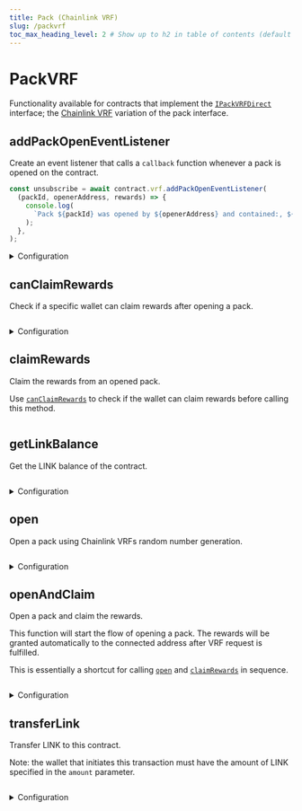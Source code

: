 ---
title: Pack (Chainlink VRF)
slug: /packvrf
toc_max_heading_level: 2 # Show up to h2 in table of contents (default is up to h3)
---

# PackVRF

Functionality available for contracts that implement the
[`IPackVRFDirect`](/contracts/IPackVRFDirect) interface;
the [Chainlink VRF](https://docs.chain.link/vrf/v2/introduction) variation of the pack interface.

## addPackOpenEventListener

Create an event listener that calls a `callback` function whenever a pack is opened on the contract.

```javascript
const unsubscribe = await contract.vrf.addPackOpenEventListener(
  (packId, openerAddress, rewards) => {
    console.log(
      `Pack ${packId} was opened by ${openerAddress} and contained:, ${rewards})`,
    );
  },
);
```

<details>
    <summary>Configuration</summary>
    <div>

#### callback

The function to run whenever the event is emitted.

Contains three parameters that you can use to access the event data:

- `packId` - The ID of the pack that was opened. `string`.
- `openerAddress` - The address of the account that opened the pack. `string`.
- `rewards` - The rewards that were claimed from the pack. Type below:

  ```csharp

  ```

</div>
</details>

## canClaimRewards

Check if a specific wallet can claim rewards after opening a pack.

```csharp

```

<details>
    <summary>Configuration</summary>
    <div>

#### walletAddress (optional)

The address of the wallet to check. If not provided, the currently connected wallet will be used.

Must be a `string`.

### Return Value

A `boolean` indicating whether the wallet can claim rewards.

```csharp

```

</div>
</details>

## claimRewards

Claim the rewards from an opened pack.

Use [`canClaimRewards`](#canclaimrewards) to check if the wallet can claim rewards before calling this method.

```csharp

```

## getLinkBalance

Get the LINK balance of the contract.

```csharp

```

<details>
    <summary>Configuration</summary>
    <div>

### Return Value

```csharp

```

</div>
</details>

## open

Open a pack using Chainlink VRFs random number generation.

```csharp

```

<details>
    <summary>Configuration</summary>
    <div>

#### tokenId

The token ID of the pack NFT to open.

Must be a `string`, `number`, or `BigNumber`.

#### amount (optional)

The amount of packs to open.

If not provided, the default value of `1` will be used.

Must be a `string`, `number`, or `BigNumber`.

### Return Value

This function returns a transaction result with the requestId of the open request, _not_ the contents of the pack.

To get the contents of the pack, you must call [`claimRewards`](#claimrewards) once the VRF request has been fulfilled

</div>
</details>

## openAndClaim

Open a pack and claim the rewards.

This function will start the flow of opening a pack.
The rewards will be granted automatically to the connected address after VRF request is fulfilled.

This is essentially a shortcut for calling [`open`](#open) and [`claimRewards`](#claimrewards) in sequence.

```csharp

```

<details>
    <summary>Configuration</summary>
    <div>

#### tokenId

The token ID of the pack NFT to open.

Must be a `string`, `number`, or `BigNumber`.

#### amount (optional)

The amount of packs to open.

If not provided, the default value of `1` will be used.

Must be a `string`, `number`, or `BigNumber`.

#### gasLimit (optional)

The gas limit to use for the VRF callback transaction, defaults to `500000`.

Must be a `string`, `number`, or `BigNumber`.

</div>
</details>

## transferLink

Transfer LINK to this contract.

Note: the wallet that initiates this transaction must have the amount of LINK specified in the `amount` parameter.

```csharp

```

<details>
    <summary>Configuration</summary>
    <div>

#### amount

The amount of LINK to transfer.

Must be a `string`, `number`, or `BigNumber`.

</div>
</details>
